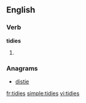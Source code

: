==English==

===Verb===
'''tidies'''

# {{third-person singular of|tidy}}

===Anagrams===
* [[distie#English|distie]]

[[fr:tidies]]
[[simple:tidies]]
[[vi:tidies]]